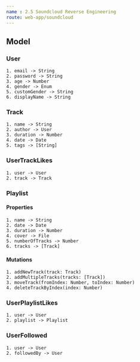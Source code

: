 ```yaml
---
name : 2.5 Soundcloud Reverse Engineering
route: web-app/soundcloud
---
```



## Model

### User
    1. email -> String
    2. password -> String
    3. age -> Number
    4. gender -> Enum
    5. customGender -> String
    6. displayName -> String

### Track
    1. name -> String
    2. author -> User
    3. duration -> Number
    4. date -> Date
    5. tags -> [String]
    
### UserTrackLikes
    1. user -> User
    2. track -> Track

### Playlist

#### Properties

    1. name -> String
    2. date -> Date
    3. duration -> Number
    4. cover -> File
    5. numberOfTracks -> Number
    6. tracks -> [Track]
    
#### Mutations

    1. addNewTrack(track: Track)
    2. addMultipleTracks(tracks: [Track])
    3. moveTrack(fromIndex: Number, toIndex: Number)
    4. deleteTrackByIndex(index: Number)

### UserPlaylistLikes
    1. user -> User
    2. playlist -> Playlist

### UserFollowed
    1. user -> User
    2. followedBy -> User


    
    
